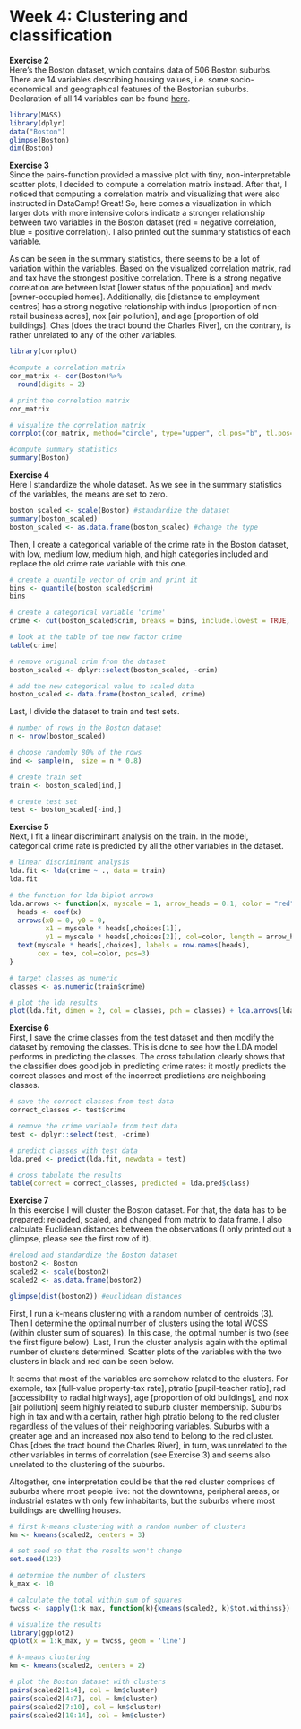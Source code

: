 # Week 4: Clustering and classification

**Exercise 2**  
Here's the Boston dataset, which contains data of 506 Boston suburbs. There are 14 variables describing housing values, i.e. some socio-economical and geographical features of the Bostonian suburbs. Declaration of all 14 variables can be found [here](https://stat.ethz.ch/R-manual/R-devel/library/MASS/html/Boston.html).
```r
library(MASS)
library(dplyr)
data("Boston")
glimpse(Boston)
dim(Boston)
```

**Exercise 3**  
Since the pairs-function provided a massive plot with tiny, non-interpretable scatter plots, I decided to compute a correlation matrix instead. After that, I noticed that computing a correlation matrix and visualizing that were also instructed in DataCamp! Great! So, here comes a visualization in which larger dots with more intensive colors indicate a stronger relationship between two variables in the Boston dataset (red = negative correlation, blue = positive correlation). I also printed out the summary statistics of each variable.

As can be seen in the summary statistics, there seems to be a lot of variation within the variables. Based on the visualized correlation matrix, rad and tax have the strongest positive correlation. There is a strong negative correlation are between lstat [lower status of the population] and medv [owner-occupied homes]. Additionally, dis [distance to employment centres] has a strong negative relationship with indus [proportion of non-retail business acres], nox [air pollution], and age [proportion of old buildings]. Chas [does the tract bound the Charles River], on the contrary, is rather unrelated to any of the other variables.
```r
library(corrplot)

#compute a correlation matrix
cor_matrix <- cor(Boston)%>%
  round(digits = 2)

# print the correlation matrix
cor_matrix

# visualize the correlation matrix
corrplot(cor_matrix, method="circle", type="upper", cl.pos="b", tl.pos="d", tl.cex = 0.6)

#compute summary statistics
summary(Boston)
```

**Exercise 4**  
Here I standardize the whole dataset. As we see in the summary statistics of the variables, the means are set to zero. 
```r
boston_scaled <- scale(Boston) #standardize the dataset
summary(boston_scaled)
boston_scaled <- as.data.frame(boston_scaled) #change the type
```

Then, I create a categorical variable of the crime rate in the Boston dataset, with low, medium low, medium high, and high categories included and replace the old crime rate variable with this one.
```r
# create a quantile vector of crim and print it
bins <- quantile(boston_scaled$crim)
bins

# create a categorical variable 'crime'
crime <- cut(boston_scaled$crim, breaks = bins, include.lowest = TRUE, label = c("low", "med_low", "med_high", "high"))

# look at the table of the new factor crime
table(crime)

# remove original crim from the dataset
boston_scaled <- dplyr::select(boston_scaled, -crim)

# add the new categorical value to scaled data
boston_scaled <- data.frame(boston_scaled, crime)
```

Last, I divide the dataset to train and test sets.
```r
# number of rows in the Boston dataset 
n <- nrow(boston_scaled)

# choose randomly 80% of the rows
ind <- sample(n,  size = n * 0.8)

# create train set
train <- boston_scaled[ind,]

# create test set 
test <- boston_scaled[-ind,]
```

**Exercise 5**  
Next, I fit a linear discriminant analysis on the train. In the model, categorical crime rate is predicted by all the other variables in the dataset.
```r
# linear discriminant analysis
lda.fit <- lda(crime ~ ., data = train)
lda.fit

# the function for lda biplot arrows
lda.arrows <- function(x, myscale = 1, arrow_heads = 0.1, color = "red", tex = 0.75, choices = c(1,2)){
  heads <- coef(x)
  arrows(x0 = 0, y0 = 0, 
         x1 = myscale * heads[,choices[1]], 
         y1 = myscale * heads[,choices[2]], col=color, length = arrow_heads)
  text(myscale * heads[,choices], labels = row.names(heads), 
       cex = tex, col=color, pos=3)
}

# target classes as numeric
classes <- as.numeric(train$crime)

# plot the lda results
plot(lda.fit, dimen = 2, col = classes, pch = classes) + lda.arrows(lda.fit, myscale = 2)
```

**Exercise 6**  
First, I save the crime classes from the test dataset and then modify the dataset by removing the classes. This is done to see how the LDA model performs in predicting the classes.
The cross tabulation clearly shows that the classifier does good job in predicting crime rates: it mostly predicts the correct classes and most of the incorrect predictions are neighboring classes.
```r
# save the correct classes from test data
correct_classes <- test$crime

# remove the crime variable from test data
test <- dplyr::select(test, -crime)

# predict classes with test data
lda.pred <- predict(lda.fit, newdata = test)

# cross tabulate the results
table(correct = correct_classes, predicted = lda.pred$class)
```

**Exercise 7**  
In this exercise I will cluster the Boston dataset. For that, the data has to be prepared: reloaded, scaled, and changed from matrix to data frame. I also calculate Euclidean distances between the observations (I only printed out a glimpse, please see the first row of it).
```r
#reload and standardize the Boston dataset
boston2 <- Boston
scaled2 <- scale(boston2)
scaled2 <- as.data.frame(boston2)

glimpse(dist(boston2)) #euclidean distances
```

First, I run a k-means clustering with a random number of centroids (3). Then I determine the optimal number of clusters using the total WCSS (within cluster sum of squares). In this case, the optimal number is two (see the first figure below). Last, I run the cluster analysis again with the optimal number of clusters determined. Scatter plots of the variables with the two clusters in black and red can be seen below.

It seems that most of the variables are somehow related to the clusters. For example, tax [full-value property-tax rate], ptratio [pupil-teacher ratio], rad [accessibility to radial highways], age [proportion of old buildings], and nox [air pollution] seem highly related to suburb cluster membership. Suburbs high in tax and with a certain, rather high ptratio belong to the red cluster regardless of the values of their neighboring variables. Suburbs with a greater age and an increased nox also tend to belong to the red cluster.
Chas [does the tract bound the Charles River], in turn, was unrelated to the other variables in terms of correlation (see Exercise 3) and seems also unrelated to the clustering of the suburbs.

Altogether, one interpretation could be that the red cluster comprises of suburbs where most people live: not the downtowns, peripheral areas, or industrial estates with only few inhabitants, but the suburbs where most buildings are dwelling houses.
```r
# first k-means clustering with a random number of clusters
km <- kmeans(scaled2, centers = 3)

# set seed so that the results won't change
set.seed(123)

# determine the number of clusters
k_max <- 10

# calculate the total within sum of squares
twcss <- sapply(1:k_max, function(k){kmeans(scaled2, k)$tot.withinss})

# visualize the results
library(ggplot2)
qplot(x = 1:k_max, y = twcss, geom = 'line')

# k-means clustering
km <- kmeans(scaled2, centers = 2)

# plot the Boston dataset with clusters
pairs(scaled2[1:4], col = km$cluster)
pairs(scaled2[4:7], col = km$cluster)
pairs(scaled2[7:10], col = km$cluster)
pairs(scaled2[10:14], col = km$cluster)

```

